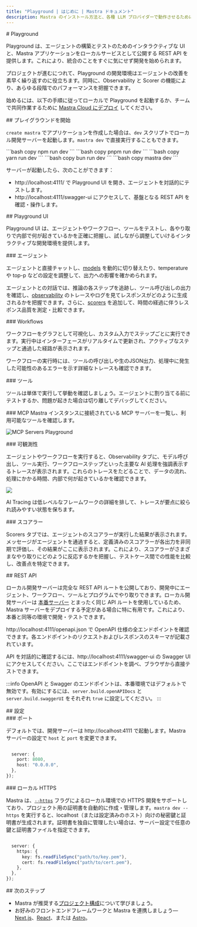 ```yaml
---
title: "Playground | はじめに | Mastra ドキュメント"
description: Mastra のインストール方法と、各種 LLM プロバイダーで動作させるために必要な前提条件のセットアップ手順を解説します。
---
```




<div id="playground">
  # Playground
</div>

Playground は、エージェントの構築とテストのためのインタラクティブな UI と、Mastra アプリケーションをローカルサービスとして公開する REST API を提供します。これにより、統合のことをすぐに気にせず開発を始められます。

プロジェクトが進むにつれて、Playground の開発環境はエージェントの改善を素早く繰り返すのに役立ちます。同時に、Observability と Scorer の機能により、あらゆる段階でのパフォーマンスを把握できます。

始めるには、以下の手順に従ってローカルで Playground を起動するか、チームで共同作業するために [Mastra Cloud にデプロイ](https://mastra.ai/docs/mastra-cloud/setting-up) してください。

<YouTube id="spGlcTEjuXY" startTime={126} />

<div id="start-playground">
  ## プレイグラウンドを開始
</div>

`create mastra` でアプリケーションを作成した場合は、`dev` スクリプトでローカル開発サーバーを起動します。`mastra dev` で直接実行することもできます。

<Tabs>
  <TabItem value="npm" label="npm">
    ```bash copy npm run dev ```
  </TabItem>
  <TabItem value="pnpm" label="pnpm">
    ```bash copy pnpm run dev ```
  </TabItem>
  <TabItem value="yarn" label="yarn">
    ```bash copy yarn run dev ```
  </TabItem>
  <TabItem value="bun" label="bun">
    ```bash copy bun run dev ```
  </TabItem>
  <TabItem value="mastra" label="mastra">
    ```bash copy mastra dev ```
  </TabItem>
</Tabs>

サーバーが起動したら、次のことができます：

- http://localhost:4111/ で Playground UI を開き、エージェントを対話的にテストします。
- http://localhost:4111/swagger-ui にアクセスして、基盤となる REST API を確認・操作します。

<div id="playground-ui">
  ## Playground UI
</div>

Playground UI は、エージェントやワークフロー、ツールをテストし、各やり取りで内部で何が起きているかを正確に把握し、試しながら調整していけるインタラクティブな開発環境を提供します。

<div id="agents">
  ### エージェント
</div>

エージェントと直接チャットし、[models](/models) を動的に切り替えたり、temperature や top-p などの設定を調整して、出力への影響を確かめられます。

<VideoPlayer src="https://res.cloudinary.com/mastra-assets/video/upload/v1751406022/local-dev-agents-playground_100_m3begx.mp4" />

エージェントとの対話では、推論の各ステップを追跡し、ツール呼び出しの出力を確認し、[observability](#observability) のトレースやログを見てレスポンスがどのように生成されるかを把握できます。さらに、[scorers](#scorers) を追加して、時間の経過に伴うレスポンス品質を測定・比較できます。

<div id="workflows">
  ### Workflows
</div>

ワークフローをグラフとして可視化し、カスタム入力でステップごとに実行できます。実行中はインターフェースがリアルタイムで更新され、アクティブなステップと通過した経路が表示されます。

<VideoPlayer src="https://res.cloudinary.com/mastra-assets/video/upload/v1751406027/local-dev-workflows-playground_100_rbc466.mp4" />

ワークフローの実行時には、ツールの呼び出しや生のJSON出力、処理中に発生した可能性のあるエラーを示す詳細なトレースも確認できます。

<div id="tools">
  ### ツール
</div>

ツールは単体で実行して挙動を確認しましょう。エージェントに割り当てる前にテストするか、問題が起きた場合は切り離してデバッグしてください。

<VideoPlayer src="https://res.cloudinary.com/mastra-assets/video/upload/v1751406316/local-dev-agents-tools_100_fe1jdt.mp4" />

<div id="mcp-list-the-mcp-servers-attached-to-your-mastra-instance-and-explore-their">
  ### MCP Mastra インスタンスに接続されている MCP サーバーを一覧し、利用可能なツールを確認します。
</div>

![MCP Servers Playground](/img/local-dev/local-dev-mcp-server-playground.jpg)

<div id="observability">
  ### 可観測性
</div>

エージェントやワークフローを実行すると、Observability タブに、モデル呼び出し、ツール実行、ワークフローステップといった主要な AI 処理を強調表示するトレースが表示されます。これらのトレースをたどることで、データの流れ、処理にかかる時間、内部で何が起きているかを確認できます。

![](https://mastra.ai/_next/image?url=%2Ftracingafter.png&w=1920&q=75)

AI Tracing は低レベルなフレームワークの詳細を排して、トレースが要点に絞られ読みやすい状態を保ちます。

<div id="scorers">
  ### スコアラー
</div>

Scorers タブでは、エージェントのスコアラーが実行した結果が表示されます。メッセージがエージェントを通過すると、定義済みのスコアラーが各出力を非同期で評価し、その結果がここに表示されます。これにより、スコアラーがさまざまなやり取りにどのように反応するかを把握し、テストケース間での性能を比較し、改善点を特定できます。

<div id="rest-api">
  ## REST API
</div>

ローカル開発サーバーは完全な REST API ルートを公開しており、開発中にエージェント、ワークフロー、ツールとプログラムでやり取りできます。ローカル開発サーバーは [本番サーバー](/docs/server-db/production-server) とまったく同じ API ルートを使用しているため、Mastra サーバーをデプロイする予定がある場合に特に有用です。これにより、本番と同等の環境で開発・テストできます。

http://localhost:4111/openapi.json で OpenAPI 仕様の全エンドポイントを確認できます。各エンドポイントのリクエストおよびレスポンスのスキーマが記載されています。

API を対話的に確認するには、http://localhost:4111/swagger-ui の Swagger UI にアクセスしてください。ここではエンドポイントを調べ、ブラウザから直接テストできます。

:::info
OpenAPI と Swagger のエンドポイントは、本番環境ではデフォルトで無効です。有効にするには、`server.build.openAPIDocs` と `server.build.swaggerUI` をそれぞれ `true` に設定してください。
:::

<div id="configuration">
  ## 設定
</div>

<div id="port">
  ### ポート
</div>

デフォルトでは、開発サーバーは http://localhost:4111 で起動します。Mastra サーバーの設定で `host` と `port` を変更できます。

```typescript

  server: {
    port: 8080,
    host: "0.0.0.0",
  },
});
```


<div id="local-https">
  ### ローカル HTTPS
</div>

Mastra は、[`--https`](/reference/cli/mastra#--https) フラグによるローカル環境での HTTPS 開発をサポートしており、プロジェクト用の証明書を自動的に作成・管理します。`mastra dev --https` を実行すると、localhost（または設定済みのホスト）向けの秘密鍵と証明書が生成されます。証明書を独自に管理したい場合は、サーバー設定で任意の鍵と証明書ファイルを指定できます。

```typescript

  server: {
    https: {
      key: fs.readFileSync("path/to/key.pem"),
      cert: fs.readFileSync("path/to/cert.pem"),
    },
  },
});
```


<div id="next-steps">
  ## 次のステップ
</div>

- Mastra が推奨する[プロジェクト構成](/docs/getting-started/project-structure)について学びましょう。
- お好みのフロントエンドフレームワークと Mastra を連携しましょう—[Next.js](/docs/frameworks/web-frameworks/next-js)、[React](/docs/frameworks/web-frameworks/vite-react)、または [Astro](/docs/frameworks/web-frameworks/astro)。